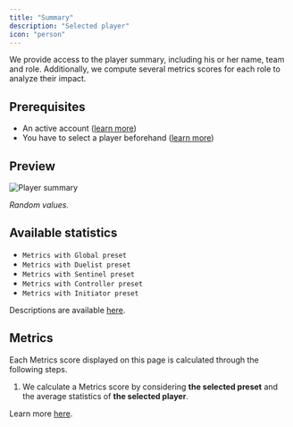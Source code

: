 ```yaml
---
title: "Summary"
description: "Selected player"
icon: "person"
---
```


We provide access to the player summary, including his or her name, team and role.
Additionally, we compute several metrics scores for each role to analyze their impact.

## Prerequisites

- An active account ([learn more](/get-started/setup))
- You have to select a player beforehand ([learn more](/core/player/root))

## Preview

<Frame>
    <img
        src="./images/summary/component.png"
        alt="Player summary"
    />
</Frame>

_Random values._

## Available statistics

- `Metrics with Global preset`
- `Metrics with Duelist preset`
- `Metrics with Sentinel preset`
- `Metrics with Controller preset`
- `Metrics with Initiator preset`

Descriptions are available [here](/core/statistics-meaning).

## Metrics

Each Metrics score displayed on this page is calculated through the following steps.

1. We calculate a Metrics score by considering **the selected preset** and the average statistics of **the selected
player**.

Learn more [here](/core/metrics).

